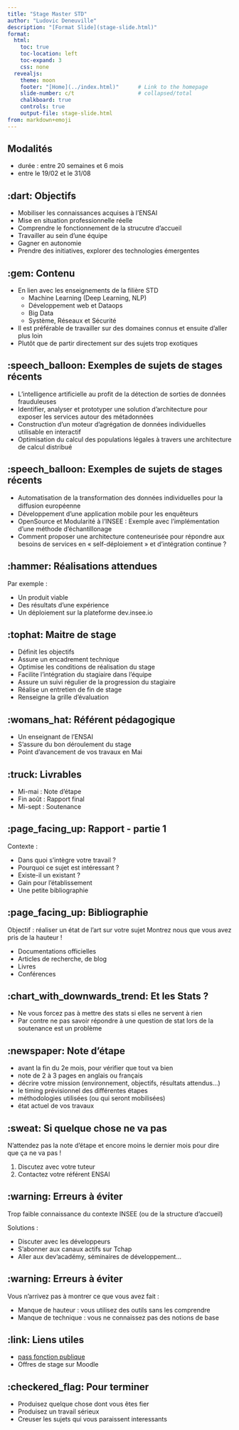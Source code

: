 ```yaml
---
title: "Stage Master STD"
author: "Ludovic Deneuville"
description: "[Format Slide](stage-slide.html)"
format:
  html:
    toc: true
    toc-location: left
    toc-expand: 3
    css: none
  revealjs:
    theme: moon
    footer: "[Home](../index.html)"      # Link to the homepage
    slide-number: c/t                    # collapsed/total
    chalkboard: true
    controls: true
    output-file: stage-slide.html
from: markdown+emoji
---
```


## Modalités

- durée : entre 20 semaines et 6 mois
- entre le 19/02 et le 31/08


## :dart: Objectifs

- Mobiliser les connaissances acquises à l'ENSAI 
- Mise en situation professionnelle réelle
- Comprendre le fonctionnement de la strucutre d'accueil
- Travailler au sein d'une équipe
- Gagner en autonomie
- Prendre des initiatives, explorer des technologies émergentes


## :gem: Contenu

- En lien avec les enseignements de la filière STD
  - Machine Learning (Deep Learning, NLP)
  - Développement web et Dataops
  - Big Data
  - Système, Réseaux et Sécurité
- Il est préférable de travailler sur des domaines connus et ensuite d'aller plus loin
- Plutôt que de partir directement sur des sujets trop exotiques


## :speech_balloon: Exemples de sujets de stages récents

- L'intelligence artificielle au profit de la détection de sorties de données frauduleuses
- Identifier, analyser et prototyper une solution d’architecture pour exposer les services autour des métadonnées
- Construction d’un moteur d’agrégation de données individuelles utilisable en interactif
- Optimisation du calcul des populations légales à travers une architecture de calcul distribué


## :speech_balloon: Exemples de sujets de stages récents

- Automatisation de la transformation des données individuelles pour la diﬀusion européenne
- Développement d’une application mobile pour les enquêteurs
- OpenSource et Modularité à l'INSEE : Exemple avec l'implémentation d'une méthode d'échantillonage
- Comment proposer une architecture conteneurisée pour répondre aux besoins de services en « self-déploiement » et d'intégration continue ?


## :hammer:  Réalisations attendues

Par exemple :

- Un produit viable
- Des résultats d'une expérience
- Un déploiement sur la plateforme dev.insee.io


## :tophat: Maitre de stage 

- Définit les objectifs
- Assure un encadrement technique 
- Optimise les conditions de réalisation du stage
- Facilite l'intégration du stagiaire dans l'équipe
- Assure un suivi régulier de la progression du stagiaire
- Réalise un entretien de fin de stage
- Renseigne la grille d’évaluation


## :womans_hat: Référent pédagogique 

- Un enseignant de l’ENSAI
- S’assure du bon déroulement du stage
- Point d'avancement de vos travaux en Mai


## :truck: Livrables 

- Mi-mai : Note d'étape
- Fin août : Rapport final
- Mi-sept : Soutenance


## :page_facing_up: Rapport - partie 1

Contexte :

- Dans quoi s'intègre votre travail ?
- Pourquoi ce sujet est intéressant ?
- Existe-il un existant ?
- Gain pour l'établissement
- Une petite bibliographie


## :page_facing_up: Bibliographie

Objectif : réaliser un état de l'art sur votre sujet
Montrez nous que vous avez pris de la hauteur !

- Documentations officielles
- Articles de recherche, de blog
- Livres
- Conférences


## :chart_with_downwards_trend: Et les Stats ?

- Ne vous forcez pas à mettre des stats si elles ne servent à rien
- Par contre ne pas savoir répondre à une question de stat lors de la soutenance est un problème


## :newspaper: Note d'étape

- avant la fin du 2e mois, pour vérifier que tout va bien
- note de 2 à 3 pages en anglais ou français
- décrire votre mission (environnement, objectifs, résultats attendus...)
- le timing prévisionnel des différentes étapes
- méthodologies utilisées (ou qui seront mobilisées)
- état actuel de vos travaux


## :sweat: Si quelque chose ne va pas

N'attendez pas la note d'étape et encore moins le dernier mois pour dire que ça ne va pas !

1. Discutez avec votre tuteur
2. Contactez votre référent ENSAI


## :warning: Erreurs à éviter

Trop faible connaissance du contexte INSEE (ou de la structure d'accueil)

Solutions :

- Discuter avec les développeurs
- S'abonner aux canaux actifs sur Tchap
- Aller aux dev'académy, séminaires de développement...
    

## :warning: Erreurs à éviter 

Vous n'arrivez pas à montrer ce que vous avez fait :

- Manque de hauteur : vous utilisez des outils sans les comprendre
- Manque de technique : vous ne connaissez pas des notions de base


## :link: Liens utiles 

- [pass fonction publique](https://www.pass.fonction-publique.gouv.fr/){target="_blank"}
- Offres de stage sur Moodle


## :checkered_flag: Pour terminer

- Produisez quelque chose dont vous êtes fier
- Produisez un travail sérieux
- Creuser les sujets qui vous paraissent interessants




<style>
  .description{
    text-align: right
  }

  h2::before {
    content: none
  }
  
  h3::before {
    content: none
  }
  
  h4::before {
    content: none
  }
  
  .header-section-number:after {
    content: none
  } 
</style>